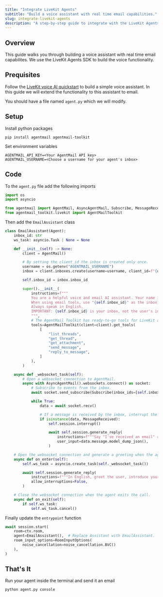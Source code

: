 ```yaml
---
title: "Integrate LiveKit Agents"
subtitle: "Build a voice assistant with real time email capabilities."
slug: integrate-livekit-agents
description: "A step-by-step guide to integrate with the LiveKit Agents SDK."
---
```


## Overview

This guide walks you through building a voice assistant with real time email capabilites. We use the LiveKit Agents SDK to build the voice functionality.

## Prequisites

Follow the [LiveKit voice AI quickstart](https://docs.livekit.io/agents/start/voice-ai/) to build a simple voice assistant. In this guide we will extend the functionality to this assistant to email.

You should have a file named `agent.py` which we will modify.

## Setup

Install python packages

```shell
pip install agentmail agentmail-toolkit
```

Set environment variables

```env
AGENTMAIL_API_KEY=<Your AgentMail API key>
AGENTMAIL_USERNAME=<Choose a username for your agent's inbox>
```

## Code

To the `agent.py` file add the following imports

```python
import os
import asyncio

from agentmail import AgentMail, AsyncAgentMail, Subscribe, MessageReceived
from agentmail_toolkit.livekit import AgentMailToolkit
```

Then add the `EmailAssistant` class

```python
class EmailAssistant(Agent):
    inbox_id: str
    ws_task: asyncio.Task | None = None

    def __init__(self) -> None:
        client = AgentMail()

        # By setting the client_id the inbox is created only once.
        username = os.getenv("AGENTMAIL_USERNAME")
        inbox = client.inboxes.create(username=username, client_id=f"{username}-inbox")

        self.inbox_id = inbox.inbox_id

        super().__init__(
            instructions=f"""
            You are a helpful voice and email AI assistant. Your name is AgentMail. You can receive emails at {self.inbox_id}. You can also send and reply to emails.
            When using email tools, use "{self.inbox_id}" as the inbox_id parameter. When writing emails, include "AgentMail" in the signature.
            Always speak in English.
            IMPORTANT: {self.inbox_id} is your inbox, not the user's inbox.
            """,
            # The AgentMail Toolkit has ready-to-go tools for LiveKit agents.
            tools=AgentMailToolkit(client=client).get_tools(
                [
                    "list_threads",
                    "get_thread",
                    "get_attachment",
                    "send_message",
                    "reply_to_message",
                ]
            ),
        )

    async def _websocket_task(self):
        # Open a websocket connection to AgentMail.
        async with AsyncAgentMail().websockets.connect() as socket:
            # Subscribe to events from the inbox.
            await socket.send_subscribe(Subscribe(inbox_ids=[self.inbox_id]))

            while True:
                data = await socket.recv()

                # If a message is received by the inbox, interrupt the current conversation and generate a reply.
                if isinstance(data, MessageReceived):
                    self.session.interrupt()

                    await self.session.generate_reply(
                        instructions=f"""Say "I've received an email" and then read the email.""",
                        user_input=data.message.model_dump_json(),
                    )

    # Open the websocket connection and generate a greeting when the agent enters the call.
    async def on_enter(self):
        self.ws_task = asyncio.create_task(self._websocket_task())

        await self.session.generate_reply(
            instructions=f"""In English, greet the user, introduce yourself as AgentMail, inform them that you can "receive emails" at {self.inbox_id}, and offer your assistance.""",
            allow_interruptions=False,
        )

    # Close the websocket connection when the agent exits the call.
    async def on_exit(self):
        if self.ws_task:
            self.ws_task.cancel()
```

Finally update the `entrypoint` function

```python
await session.start(
    room=ctx.room,
    agent=EmailAssistant(),  # Replace Assistant with EmailAssistant.
    room_input_options=RoomInputOptions(
        noise_cancellation=noise_cancellation.BVC()
    ),
)
```

## That's It

Run your agent inside the terminal and send it an email

```shell
python agent.py console
```
